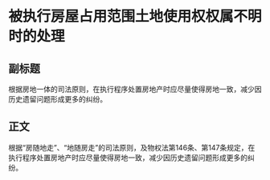 # 被执行房屋占用范围土地使用权权属不明时的处理
## 副标题
根据房地一体的司法原则，在执行程序处置房地产时应尽量使得房地一致，减少因历史遗留问题形成更多的纠纷。
## 正文
根据“房随地走”、“地随房走”的司法原则，及物权法第146条、第147条规定，在执行程序处置房地产时应尽量使得房地一致，减少因历史遗留问题形成更多的纠纷。